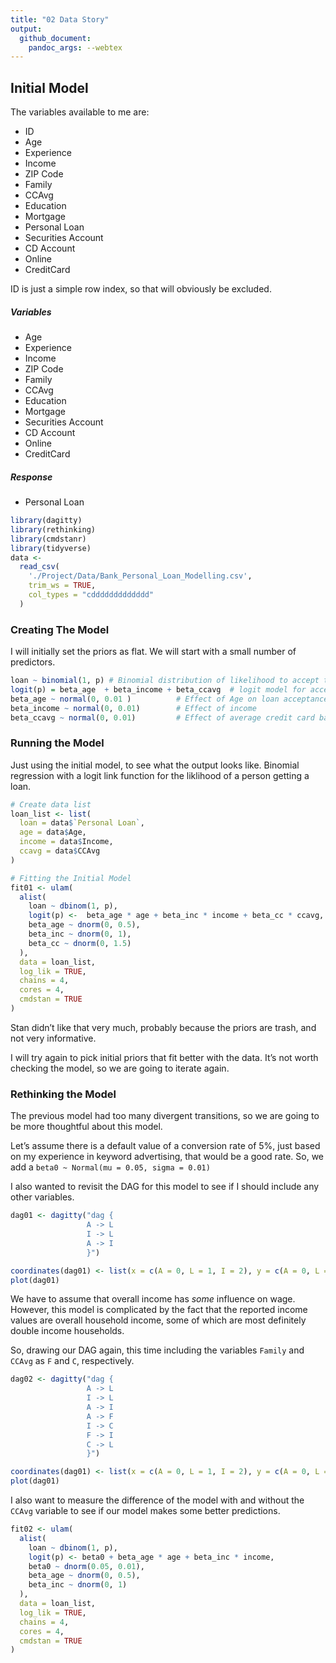 ```yaml
---
title: "02 Data Story"
output: 
  github_document:
    pandoc_args: --webtex
---
```


## Initial Model

The variables available to me are:

* ID
* Age
* Experience
* Income
* ZIP Code
* Family
* CCAvg
* Education
* Mortgage
* Personal Loan
* Securities Account
* CD Account
* Online
* CreditCard

ID is just a simple row index, so that will obviously be excluded.

##### Variables
* Age
* Experience
* Income
* ZIP Code
* Family
* CCAvg
* Education
* Mortgage
* Securities Account
* CD Account
* Online
* CreditCard

##### Response
* Personal Loan

```r
library(dagitty)
library(rethinking)
library(cmdstanr)
library(tidyverse)
data <-
  read_csv(
    './Project/Data/Bank_Personal_Loan_Modelling.csv',
    trim_ws = TRUE,
    col_types = "cddddddddddddd"
  )
```
### Creating The Model

I will initially set the priors as flat. We will start with a small number of predictors.

```r
loan ~ binomial(1, p) # Binomial distribution of likelihood to accept the personal loan
logit(p) = beta_age  + beta_income + beta_ccavg  # logit model for acceptance of loan likelihood
beta_age ~ normal(0, 0.01 )          # Effect of Age on loan acceptance 
beta_income ~ normal(0, 0.01)        # Effect of income
beta_ccavg ~ normal(0, 0.01)         # Effect of average credit card balance
```

### Running the Model
Just using the initial model, to see what the output looks like. Binomial regression
with a logit link function for the liklihood of a person getting a loan.

```r
# Create data list
loan_list <- list(
  loan = data$`Personal Loan`,
  age = data$Age,
  income = data$Income,
  ccavg = data$CCAvg
)

# Fitting the Initial Model
fit01 <- ulam(
  alist(
    loan ~ dbinom(1, p),
    logit(p) <-  beta_age * age + beta_inc * income + beta_cc * ccavg,
    beta_age ~ dnorm(0, 0.5),
    beta_inc ~ dnorm(0, 1),
    beta_cc ~ dnorm(0, 1.5)
  ),
  data = loan_list,
  log_lik = TRUE,
  chains = 4,
  cores = 4,
  cmdstan = TRUE
)
```
Stan didn't like that very much, probably because the priors are trash, and not very informative.

I will try again to pick initial priors that fit better with the data.
It's not worth checking the model, so we are going to iterate again.

### Rethinking the Model

The previous model had too many divergent transitions, so we are going to be more
thoughtful about this model.

Let's assume there is a default value of a conversion rate of 5%, 
just based on my experience in keyword advertising, that would be a good rate.
So, we add a `beta0 ~ Normal(mu = 0.05, sigma = 0.01)`

I also wanted to revisit the DAG for this model to see 
if I should include any other variables. 

```r
dag01 <- dagitty("dag {
                 A -> L
                 I -> L
                 A -> I
                 }")

coordinates(dag01) <- list(x = c(A = 0, L = 1, I = 2), y = c(A = 0, L = 1, I = 0))
plot(dag01)
```
We have to assume that overall income has *some* influence on wage. However,
this model is complicated by the fact that the reported income values are 
overall household income,
some of which are most definitely double income households. 

So, drawing our DAG again, this time including the variables `Family` and `CCAvg`
as `F` and `C`, respectively.

```r
dag02 <- dagitty("dag {
                 A -> L
                 I -> L
                 A -> I
                 A -> F
                 I -> C
                 F -> I
                 C -> L
                 }")

coordinates(dag01) <- list(x = c(A = 0, L = 1, I = 2), y = c(A = 0, L = 1, I = 0))
plot(dag01)
```



I also want to measure the difference of the model with and without the `CCAvg` variable 
to see if our model makes some better predictions.


```r
fit02 <- ulam(
  alist(
    loan ~ dbinom(1, p),
    logit(p) <- beta0 + beta_age * age + beta_inc * income,
    beta0 ~ dnorm(0.05, 0.01),
    beta_age ~ dnorm(0, 0.5),
    beta_inc ~ dnorm(0, 1)
  ),
  data = loan_list,
  log_lik = TRUE,
  chains = 4,
  cores = 4,
  cmdstan = TRUE
)
```


